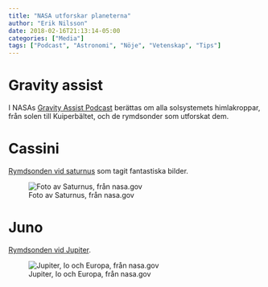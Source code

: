 ```yaml
---
title: "NASA utforskar planeterna"
author: "Erik Nilsson"
date: 2018-02-16T21:13:14-05:00
categories: ["Media"]
tags: ["Podcast", "Astronomi", "Nöje", "Vetenskap", "Tips"]
---
```


# Gravity assist

I NASAs [Gravity Assist Podcast](https://www.nasa.gov/gravity-assist) berättas om alla solsystemets himlakroppar, från solen till Kuiperbältet, och de rymdsonder som utforskat dem.

# Cassini

[Rymdsonden vid saturnus](https://saturn.jpl.nasa.gov/) som tagit fantastiska bilder.

![Foto av Saturnus, från nasa.gov](/media/saturn_7626.jpg)

# Juno

[Rymdsonden vid Jupiter](https://www.nasa.gov/mission_pages/juno/main/index.html).

![Jupiter, Io och Europa, från nasa.gov](/media/jupiter_io_europa.png)
